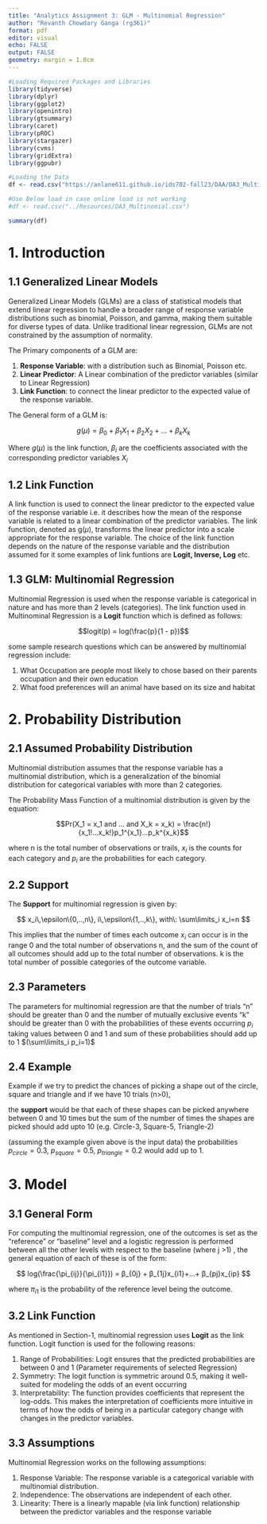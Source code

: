 ```yaml
---
title: "Analytics Assignment 3: GLM - Multinomial Regression"
author: "Revanth Chowdary Ganga (rg361)"
format: pdf
editor: visual
echo: FALSE
output: FALSE
geometry: margin = 1.0cm
---
```


```r
#Loading Required Packages and Libraries
library(tidyverse)
library(dplyr)
library(ggplot2)
library(openintro)
library(gtsummary)
library(caret)
library(pROC)
library(stargazer)
library(cvms)
library(gridExtra)
library(ggpubr)
```

```r
#Loading the Data
df <- read.csv("https://anlane611.github.io/ids702-fall23/DAA/DA3_Multinomial.csv")

#Use Below load in case online load is not working
#df <- read.csv("../Resources/DA3_Multinomial.csv")
```

```r
summary(df)
```

# 1. Introduction

## 1.1 Generalized Linear Models

Generalized Linear Models (GLMs) are a class of statistical models that extend linear regression to handle a broader range of response variable distributions such as binomial, Poisson, and gamma, making them suitable for diverse types of data. Unlike traditional linear regression, GLMs are not constrained by the assumption of normality.

The Primary components of a GLM are:

1.  **Response Variable**: with a distribution such as Binomial, Poisson etc.
2.  **Linear Predictor**: A Linear combination of the predictor variables (similar to Linear Regression)
3.  **Link Function**: to connect the linear predictor to the expected value of the response variable.

The General form of a GLM is:

$$
g(μ) = β_0 + β_1X_1 + β_2X_2 + ... + β_kX_k
$$

Where $g(\mu)$ is the link function, $\beta_i$ are the coefficients associated with the corresponding predictor variables $X_i$

## 1.2 Link Function

A link function is used to connect the linear predictor to the expected value of the response variable i.e. it describes how the mean of the response variable is related to a linear combination of the predictor variables. The link function, denoted as g($\mu$), transforms the linear predictor into a scale appropriate for the response variable. The choice of the link function depends on the nature of the response variable and the distribution assumed for it some examples of link funtions are **Logit, Inverse, Log** etc.

## 1.3 GLM: Multinomial Regression

Multinomial Regression is used when the response variable is categorical in nature and has more than 2 levels (categories). The link function used in Multinominal Regression is a **Logit** function which is defined as follows:

$$logit(p) = log(\frac{p}{1 - p})$$

some sample research questions which can be answered by multinomial regression include:

1.  What Occupation are people most likely to chose based on their parents occupation and their own education
2.  What food preferences will an animal have based on its size and habitat

# 2. Probability Distribution

## 2.1 Assumed Probability Distribution

Multinomial distribution assumes that the response variable has a multinomial distribution, which is a generalization of the binomial distribution for categorical variables with more than 2 categories.

The Probability Mass Function of a multinomial distribution is given by the equation:

$$Pr(X_1 = x_1 and ... and X_k = x_k) = \frac{n!}{x_1!...x_k!}p_1^{x_1}...p_k^{x_k}$$

where n is the total number of observations or trails, $x_i$ is the counts for each category and $p_i$ are the probabilities for each category.

## 2.2 Support

The **Support** for multinomial regression is given by:

$$
x_i\,\epsilon\{0,..,n\}, i\,\epsilon\{1,..,k\}, with\: \sum\limits_i x_i=n
$$

This implies that the number of times each outcome $x_i$ can occur is in the range 0 and the total number of observations n, and the sum of the count of all outcomes should add up to the total number of observations. k is the total number of possible categories of the outcome variable.

## 2.3 Parameters

The parameters for multinomial regression are that the number of trials "n" should be greater than 0 and the number of mutually exclusive events "k" should be greater than 0 with the probabilities of these events occurring $p_i$ taking values between 0 and 1 and sum of these probabilities should add up to 1 $(\sum\limits_i p_i=1)$

## 2.4 Example

Example if we try to predict the chances of picking a shape out of the circle, square and triangle and if we have 10 trials (n\>0),

the **support** would be that each of these shapes can be picked anywhere between 0 and 10 times but the sum of the number of times the shapes are picked should add upto 10 (e.g. Circle-3, Square-5, Triangle-2)

(assuming the example given above is the input data) the probabilities $p_{circle}=0.3,\: p_{square}=0.5,\: p_{triangle}=0.2$ would add up to 1.

# 3. Model

## 3.1 General Form

For computing the multinomial regression, one of the outcomes is set as the "reference" or "baseline" level and a logistic regression is performed between all the other levels with respect to the baseline (where j \>1) , the general equation of each of these is of the form:

$$
log(\frac{\pi_{ij}}{\pi_{i1}}) = β_{0j} + β_{1j}x_{i1}+...+ β_{pj}x_{ip}
$$

where $\pi_{i1}$ is the probability of the reference level being the outcome.

## 3.2 Link Function

As mentioned in Section-1, multinomial regression uses **Logit** as the link function. Logit function is used for the following reasons:

1.  Range of Probabilities: Logit ensures that the predicted probabilities are between 0 and 1 (Parameter requirements of selected Regression)
2.  Symmetry: The logit function is symmetric around 0.5, making it well-suited for modeling the odds of an event occurring
3.  Interpretability: The function provides coefficients that represent the log-odds. This makes the interpretation of coefficients more intuitive in terms of how the odds of being in a particular category change with changes in the predictor variables.

## 3.3 Assumptions

Multinomial Regression works on the following assumptions:

1.  Response Variable: The response variable is a categorical variable with multinomial distribution.
2.  Independence: The observations are independent of each other.
3.  Linearity: There is a linearly mapable (via link function) relationship between the predictor variables and the response variable
